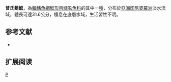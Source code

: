 {{Speciesbox 
| taxon = Clarias pseudonieuhofii
| status = NE
| status_system = IUCN3.1
| authority = [[Sudarto|Sudarto]], [[Teugels|Teugels]] & [[Pouyaud|Pouyaud]], 2004
| synonyms = 
}}

'''普氏鬍鯰'''，為[[輻鰭魚綱|輻鰭魚綱]][[鯰形目|鯰形目]][[塘虱魚科|塘虱魚科]]的其中一[[種|種]]，分布於[[亞洲|亞洲]][[印尼|印尼]][[婆羅洲|婆羅洲]]淡水流域，體長可達31.6公分，棲息在底層水域，生活習性不明。

==参考文献==
*{{FishBase_species|genus=Clarias|species=pseudonieuhofii|year=2015|month=5}}

== 扩展阅读 ==
{{refbegin}}
{{wikispecies-inline|Clarias pseudonieuhofii|普氏鬍鯰}}
{{refend}}
{{Taxonbar|from=Q5555680}}

[[Category:鬍鯰屬|P]]